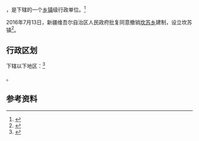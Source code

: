 {{中国乡级行政区|65/40/25/201/000}}

'''{{PAGENAMEBASE}}'''，是{{PRC admin/fullname|65/40/25/201/000|3}}下辖的一个[[乡镇|乡镇]]级行政单位。<ref>{{PRC admin/ref sgc|{{PRC admin/parent|65/40/25/201/000}}}}</ref>

2016年7月13日，新疆维吾尔自治区人民政府批复同意撤销[[坎苏乡|坎苏乡]]建制，设立坎苏镇<ref>{{Cite web |url=http://www.xjmca.gov.cn/xzqhtzgg/31785.jhtml |title=新疆维吾尔自治区人民政府关于同意新源县坎苏乡撤乡设镇的批复（新政函〔2016〕177号） |access-date=2017-09-20 |archive-url=https://web.archive.org/web/20170921045906/http://www.xjmca.gov.cn/xzqhtzgg/31785.jhtml |archive-date=2017-09-21 |dead-url=yes }}</ref>。

== 行政区划 ==

{{PAGENAMEBASE}}下辖以下地区：<ref>{{PRC admin/ref sgc|65/40/25/201/000}}</ref>

{{PRC admin/children|65/40/25/201/000}}。

== 参考资料 ==

{{reflist}}

{{行政区划小作品}}
{{PRC admin/navcat|65/40/25/201/000}}